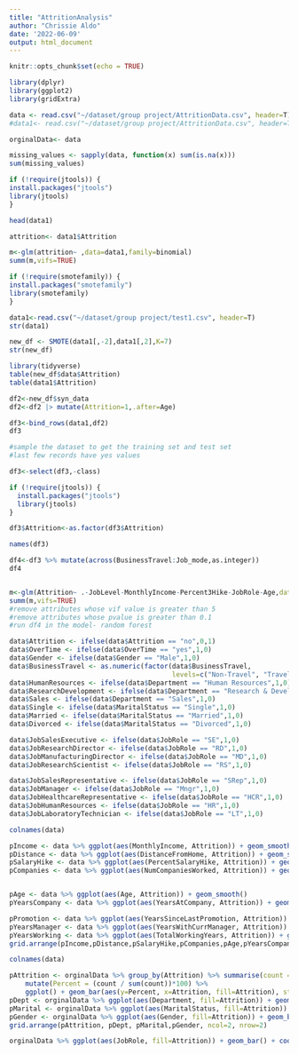 ---
title: "AttritionAnalysis"
author: "Chrissie Aldo"
date: '2022-06-09'
output: html_document
---

```{r setup, include=FALSE}
knitr::opts_chunk$set(echo = TRUE)
```


```{r packages}
library(dplyr)
library(ggplot2)
library(gridExtra)

```



```{r}

data <- read.csv("~/dataset/group project/AttritionData.csv", header=T)
#data1<- read.csv("~/dataset/group project/AttritionData.csv", header=T)

orginalData<- data

missing_values <- sapply(data, function(x) sum(is.na(x)))
sum(missing_values)


```

```{r}

if (!require(jtools)) {
install.packages("jtools")
library(jtools)
}


```

```{r}
head(data1)

```


```{r}
attrition<- data1$Attrition

m<-glm(attrition~ ,data=data1,family=binomial)
summ(m,vifs=TRUE)

```




```{r}
if (!require(smotefamily)) {
install.packages("smotefamily")
library(smotefamily)
}

```

```{r}
data1<-read.csv("~/dataset/group project/test1.csv", header=T)
str(data1)

```


```{r}
new_df <- SMOTE(data1[,-2],data1[,2],K=7)
str(new_df)


```



```{r}
library(tidyverse)
table(new_df$data$Attrition)
table(data1$Attrition)

df2<-new_df$syn_data
df2<-df2 |> mutate(Attrition=1,.after=Age)

df3<-bind_rows(data1,df2)
df3

#sample the dataset to get the training set and test set
#last few records have yes values

```
```{r}
df3<-select(df3,-class)


```



```{r}
if (!require(jtools)) {
  install.packages("jtools")
  library(jtools)
}

df3$Attrition<-as.factor(df3$Attrition)

names(df3)

df4<-df3 %>% mutate(across(BusinessTravel:Job_mode,as.integer))
df4


m<-glm(Attrition~ .-JobLevel-MonthlyIncome-Percent3Hike-JobRole-Age,data=df4,family=binomial)#logistic regression
summ(m,vifs=TRUE)
#remove attributes whose vif value is greater than 5 
#remove attributes whose pvalue is greater than 0.1
#run df4 in the model- random forest

```



```{r }
data$Attrition <- ifelse(data$Attrition == "no",0,1)
data$OverTime <- ifelse(data$OverTime == "yes",1,0)
data$Gender <- ifelse(data$Gender == "Male",1,0)
data$BusinessTravel <- as.numeric(factor(data$BusinessTravel, 
                                         levels=c("Non-Travel", "Travel_Rarely", "Travel_Frequently"))) -1
data$HumanResources <- ifelse(data$Department == "Human Resources",1,0)
data$ResearchDevelopment <- ifelse(data$Department == "Research & Development",1,0)
data$Sales <- ifelse(data$Department == "Sales",1,0)
data$Single <- ifelse(data$MaritalStatus == "Single",1,0)
data$Married <- ifelse(data$MaritalStatus == "Married",1,0)
data$Divorced <- ifelse(data$MaritalStatus == "Divorced",1,0)

data$JobSalesExecutive <- ifelse(data$JobRole == "SE",1,0)
data$JobResearchDirector <- ifelse(data$JobRole == "RD",1,0)
data$JobManufacturingDirector <- ifelse(data$JobRole == "MD",1,0)
data$JobResearchScientist <- ifelse(data$JobRole == "RS",1,0)

data$JobSalesRepresentative <- ifelse(data$JobRole == "SRep",1,0)
data$JobManager <- ifelse(data$JobRole == "Mngr",1,0)
data$JobHealthcareRepresentative <- ifelse(data$JobRole == "HCR",1,0)
data$JobHumanResources <- ifelse(data$JobRole == "HR",1,0)
data$JobLaboratoryTechnician <- ifelse(data$JobRole == "LT",1,0)

```



```{r}

colnames(data)

```




```{r}
pIncome <- data %>% ggplot(aes(MonthlyIncome, Attrition)) + geom_smooth() 
pDistance <- data %>% ggplot(aes(DistanceFromHome, Attrition)) + geom_smooth()
pSalaryHike <- data %>% ggplot(aes(PercentSalaryHike, Attrition)) + geom_smooth()
pCompanies <- data %>% ggplot(aes(NumCompaniesWorked, Attrition)) + geom_smooth()


pAge <- data %>% ggplot(aes(Age, Attrition)) + geom_smooth()
pYearsCompany <- data %>% ggplot(aes(YearsAtCompany, Attrition)) + geom_smooth()

pPromotion <- data %>% ggplot(aes(YearsSinceLastPromotion, Attrition)) + geom_smooth()
pYearsManager <- data %>% ggplot(aes(YearsWithCurrManager, Attrition)) + geom_smooth()
pYearsWorking <- data %>% ggplot(aes(TotalWorkingYears, Attrition)) + geom_smooth()
grid.arrange(pIncome,pDistance,pSalaryHike,pCompanies,pAge,pYearsCompany,pPromotion,pYearsManager,pYearsWorking, ncol=3, nrow=3)

```


```{r}
colnames(data)

```



```{r}
pAttrition <- orginalData %>% group_by(Attrition) %>% summarise(count = n()) %>% 
    mutate(Percent = (count / sum(count))*100) %>% 
    ggplot() + geom_bar(aes(y=Percent, x=Attrition, fill=Attrition), stat = "identity")
pDept <- orginalData %>% ggplot(aes(Department, fill=Attrition)) + geom_bar()  + coord_flip()
pMarital <- orginalData %>% ggplot(aes(MaritalStatus, fill=Attrition)) + geom_bar()
pGender <- orginalData %>% ggplot(aes(Gender, fill=Attrition)) + geom_bar()
grid.arrange(pAttrition, pDept, pMarital,pGender, ncol=2, nrow=2)

orginalData %>% ggplot(aes(JobRole, fill=Attrition)) + geom_bar() + coord_flip() + coord_flip() +  labs(title="Attrition by Job Role", y="Employees")
```








